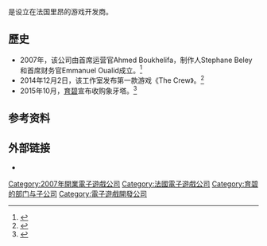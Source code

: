 {{NoteTA
| G1=Games
}}
{{Infobox company
| name = 象牙塔
| native_name = Ivory Tower
| native_name_lang = fr
| image =
| type = 育碧旗下子公司
| foundation = 2007年
| key_people = Ahmed Boukhelifa<br>Stephane Beley<br>Emmanuel Ouali
| location = {{FRA}}[[里昂|里昂]]
| industry = [[电子游戏业|电子游戏业]]
| products = [[The_Crew|The Crew]]
| num_employees = 100 (2015)<ref>{{Cite web |url=http://gematsu.com/2015/10/ubisoft-acquires-crew-developer-ivory-tower |title=存档副本 |accessdate=2015-11-01 |archive-date=2015-11-07 |archive-url=https://web.archive.org/web/20151107150721/http://gematsu.com/2015/10/ubisoft-acquires-crew-developer-ivory-tower |dead-url=no }}</ref>
| homepage = {{URL|http://www.ivory-tower.fr}}
}}
{{vgname2|象牙塔|fr=Ivory Tower}}是设立在法国里昂的游戏开发商。

== 歷史 ==
* 2007年，该公司由首席运营官Ahmed Boukhelifa，制作人Stephane Beley和首席财务官Emmanuel Oualid成立。<ref>{{cite web |url=http://www.edge-online.com/features/the-eden-project-why-the-crew-creator-ivory-tower-quit-test-drive-unlimited-2-to-start-all-over-again/ |title=The Eden project: why The Crew creator Ivory Tower quit Test Drive Unlimited 2 to start all over again |publisher=[[Edge_(magazine)|Edge]] |first=Neil |last=Long |date=27 November 2013 |accessdate=25 March 2014 |archive-date=2013-12-01 |archive-url=https://web.archive.org/web/20131201005436/http://www.edge-online.com/features/the-eden-project-why-the-crew-creator-ivory-tower-quit-test-drive-unlimited-2-to-start-all-over-again/ |dead-url=no }}</ref>
* 2014年12月2日，该工作室发布第一款游戏《The Crew》。<ref>{{cite web |url=http://www.joystiq.com/2013/06/10/the-crew-announced-e3/ |title=The Crew announced by Ubisoft, coming early 2014 |publisher=[[Joystiq|Joystiq]] |first=Sinan |last=Kubba |date=10 June 2013 |accessdate=10 June 2013 |archive-url=https://web.archive.org/web/20130613033846/http://www.joystiq.com/2013/06/10/the-crew-announced-e3 |archive-date=2013-06-13 |dead-url=yes }}</ref>
* 2015年10月，[[育碧|育碧]]宣布收购象牙塔。<ref>{{cite web|title=Ivory Tower Joins the Ubisoft Family|url=http://blog.ubi.com/ivory-tower-joins-the-ubisoft-family/|website=Ubisoft|accessdate=7 October 2015|archive-date=2015-11-07|archive-url=https://web.archive.org/web/20151107205112/http://blog.ubi.com/ivory-tower-joins-the-ubisoft-family/|dead-url=no}}</ref>

== 参考资料 ==
{{reflist}}

== 外部链接 ==

* {{Official website|http://www.ivory-tower.fr/}}

{{Ubisoft}}

{{DEFAULTSORT:Ivory Tower}}
[[Category:2007年開業電子遊戲公司|Category:2007年開業電子遊戲公司]]
[[Category:法國電子遊戲公司|Category:法國電子遊戲公司]]
[[Category:育碧的部门与子公司|Category:育碧的部门与子公司]]
[[Category:電子遊戲開發公司|Category:電子遊戲開發公司]]

{{Ubisoft-stub}}
{{Europe-videogame-company-stub}}
